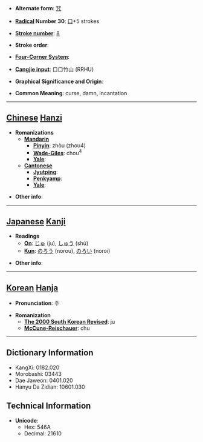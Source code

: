 * '''Alternate form''': [[咒]]

* '''[[Wiktionary:Chinese radical index| Radical]] Number 30''': [[Wiktionary:Chinese radical index 口|口]]+5 strokes

* '''[[Wiktionary:Chinese total strokes index|Stroke number]]''': [[Wiktionary:Chinese total strokes index 8|8]]

* '''Stroke order''': 

* '''[[Wiktionary:Chinese four corner index|Four-Corner System]]''': 

* '''[[Wiktionary:Chinese Cangjie index|Cangjie input]]''': 口口竹山 (RRHU)

* '''Graphical Significance and Origin''': 

* '''Common Meaning''': curse, damn, incantation

----

== [[Chinese]] [[Hanzi]] ==

* '''Romanizations'''
** '''[[Mandarin]]'''
*** '''[[Pinyin]]''': zhòu (zhou4)
*** '''[[Wade-Giles]]''': chou<sup>4</sup>
*** '''[[Yale]]''': 
** '''[[Cantonese]]'''
*** '''[[Jyutping]]''':
*** '''[[Penkyamp]]''': 
*** '''[[Yale]]''': 

* '''Other info''': 

----

== [[Japanese]] [[Kanji]] ==

* '''Readings'''
** '''[[On]]''': [[じゅ]] (ju), [[しゅう]] (shū)
** '''[[Kun]]''': [[のろう]] (norou), [[のろい]] (noroi)

* '''Other info''':  

----

== [[Korean]] [[Hanja]] ==

* '''Pronunciation''': 주

* '''Romanization'''
** '''[[The 2000 South Korean Revised Romanization|The 2000 South Korean Revised]]''': ju
** '''[[McCune-Reischauer]]''': chu

----

== Dictionary Information ==

* KangXi: 0182.020
* Morobashi: 03443
* Dae Jaweon: 0401.020
* Hanyu Da Zidian: 10601.030

== Technical Information ==

* '''Unicode''':
** Hex: 546A
** Decimal: 21610